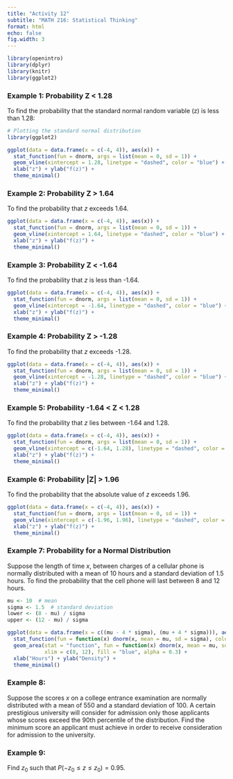```yaml
---
title: "Activity 12"
subtitle: "MATH 216: Statistical Thinking"
format: html
echo: false
fig.width: 3
---
```


```r
library(openintro)
library(dplyr)
library(knitr)
library(ggplot2)
```


### Example 1: Probability Z < 1.28

To find the probability that the standard normal random variable \(z\) is less than 1.28:

```r
# Plotting the standard normal distribution
library(ggplot2)

ggplot(data = data.frame(x = c(-4, 4)), aes(x)) + 
  stat_function(fun = dnorm, args = list(mean = 0, sd = 1)) +
  geom_vline(xintercept = 1.28, linetype = "dashed", color = "blue") +
  xlab("z") + ylab("f(z)") + 
  theme_minimal()
```


### Example 2: Probability Z > 1.64

To find the probability that $z$ exceeds 1.64.

```r
ggplot(data = data.frame(x = c(-4, 4)), aes(x)) + 
  stat_function(fun = dnorm, args = list(mean = 0, sd = 1)) +
  geom_vline(xintercept = 1.64, linetype = "dashed", color = "blue") +
  xlab("z") + ylab("f(z)") + 
  theme_minimal() 
```



### Example 3: Probability Z < -1.64

To find the probability that $z$ is less than -1.64.


```r
ggplot(data = data.frame(x = c(-4, 4)), aes(x)) + 
  stat_function(fun = dnorm, args = list(mean = 0, sd = 1)) +
  geom_vline(xintercept = -1.64, linetype = "dashed", color = "blue") +
  xlab("z") + ylab("f(z)") + 
  theme_minimal() 

```


### Example 4: Probability Z > -1.28

To find the probability that $z$ exceeds -1.28.

```r
ggplot(data = data.frame(x = c(-4, 4)), aes(x)) + 
  stat_function(fun = dnorm, args = list(mean = 0, sd = 1)) +
  geom_vline(xintercept = -1.28, linetype = "dashed", color = "blue") +
  xlab("z") + ylab("f(z)") + 
  theme_minimal() 

```


### Example 5: Probability -1.64 < Z < 1.28

To find the probability that $z$ lies between -1.64 and 1.28.


```r
ggplot(data = data.frame(x = c(-4, 4)), aes(x)) + 
  stat_function(fun = dnorm, args = list(mean = 0, sd = 1)) +
  geom_vline(xintercept = c(-1.64, 1.28), linetype = "dashed", color = "blue") +
  xlab("z") + ylab("f(z)") + 
  theme_minimal()
```


### Example 6: Probability |Z| > 1.96

To find the probability that the absolute value of $z$ exceeds 1.96.

```r
ggplot(data = data.frame(x = c(-4, 4)), aes(x)) + 
  stat_function(fun = dnorm, args = list(mean = 0, sd = 1)) +
  geom_vline(xintercept = c(-1.96, 1.96), linetype = "dashed", color = "blue") +
  xlab("z") + ylab("f(z)") + 
  theme_minimal() 
```


### Example 7: Probability for a Normal Distribution

Suppose the length of time $x$, between charges of a cellular phone is normally distributed with a mean of 10 hours and a standard deviation of 1.5 hours. To find the probability that the cell phone will last between 8 and 12 hours.

```r
mu <- 10  # mean
sigma <- 1.5  # standard deviation
lower <- (8 - mu) / sigma
upper <- (12 - mu) / sigma

ggplot(data = data.frame(x = c((mu - 4 * sigma), (mu + 4 * sigma))), aes(x)) + 
  stat_function(fun = function(x) dnorm(x, mean = mu, sd = sigma), color = "red") +
  geom_area(stat = "function", fun = function(x) dnorm(x, mean = mu, sd = sigma),
            xlim = c(8, 12), fill = "blue", alpha = 0.3) +
  xlab("Hours") + ylab("Density") + 
  theme_minimal()
```


### Example 8: 

Suppose the scores $x$ on a college entrance examination are normally distributed with a mean of 550 and a standard deviation of 100. A certain prestigious university will consider for admission only those applicants whose scores exceed the 90th percentile of the distribution. Find the minimum score an applicant must achieve in order to receive consideration for admission to the university.


\vspace*{1in}

### Example 9: 

Find $z_0$ such that $P(-z_0 \leq z \leq z_0)=0.95$.


